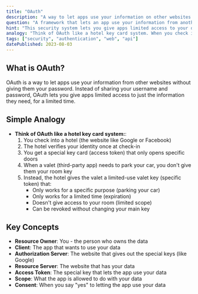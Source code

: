 ```yaml
---
title: "OAuth"
description: "A way to let apps use your information on other websites without giving them your password, like giving a valet a special key that only opens your car."
question: "A framework that lets an app use your information from another website without sharing your password."
hint: "This security system lets you give apps limited access to your data, like giving a valet a key that only opens your car but not your house."
analogy: "Think of OAuth like a hotel key card system. When you check into a hotel, you get a special key card that only opens your room. If you need the valet to park your car, you don't give them your room key. Instead, the hotel gives the valet a special valet key that only works for parking your car. This valet key can't open your room, only works for a limited time, and can be taken away without changing your room key. OAuth works the same way - it lets apps use your information from other websites (like Google or Facebook) without getting your actual password."
tags: ["security", "authentication", "web", "api"]
datePublished: 2023-08-03
---
```


## What is OAuth?

OAuth is a way to let apps use your information from other websites without giving them your password. Instead of sharing your username and password, OAuth lets you give apps limited access to just the information they need, for a limited time.

## Simple Analogy

- **Think of OAuth like a hotel key card system:**:
  1. You check into a hotel (the website like Google or Facebook)
  2. The hotel verifies your identity once at check-in
  3. You get a special key card (access token) that only opens specific doors
  4. When a valet (third-party app) needs to park your car, you don't give them your room key
  5. Instead, the hotel gives the valet a limited-use valet key (specific token) that:
     - Only works for a specific purpose (parking your car)
     - Only works for a limited time (expiration)
     - Doesn't give access to your room (limited scope)
     - Can be revoked without changing your main key

## Key Concepts

- **Resource Owner**: You - the person who owns the data
- **Client**: The app that wants to use your data
- **Authorization Server**: The website that gives out the special keys (like Google)
- **Resource Server**: The website that has your data
- **Access Token**: The special key that lets the app use your data
- **Scope**: What the app is allowed to do with your data
- **Consent**: When you say "yes" to letting the app use your data
